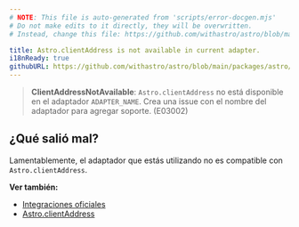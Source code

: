 ```yaml
---
# NOTE: This file is auto-generated from 'scripts/error-docgen.mjs'
# Do not make edits to it directly, they will be overwritten.
# Instead, change this file: https://github.com/withastro/astro/blob/main/packages/astro/src/core/errors/errors-data.ts

title: Astro.clientAddress is not available in current adapter.
i18nReady: true
githubURL: https://github.com/withastro/astro/blob/main/packages/astro/src/core/errors/errors-data.ts
---
```


> **ClientAddressNotAvailable**: `Astro.clientAddress` no está disponible en el adaptador `ADAPTER_NAME`. Crea una issue con el nombre del adaptador para agregar soporte. (E03002)

## ¿Qué salió mal?

Lamentablemente, el adaptador que estás utilizando no es compatible con `Astro.clientAddress`.

**Ver también:**
-  [Integraciones oficiales](/es/guides/integrations-guide/#integraciones-oficiales)
-  [Astro.clientAddress](/es/reference/api-reference/#astroclientaddress)

